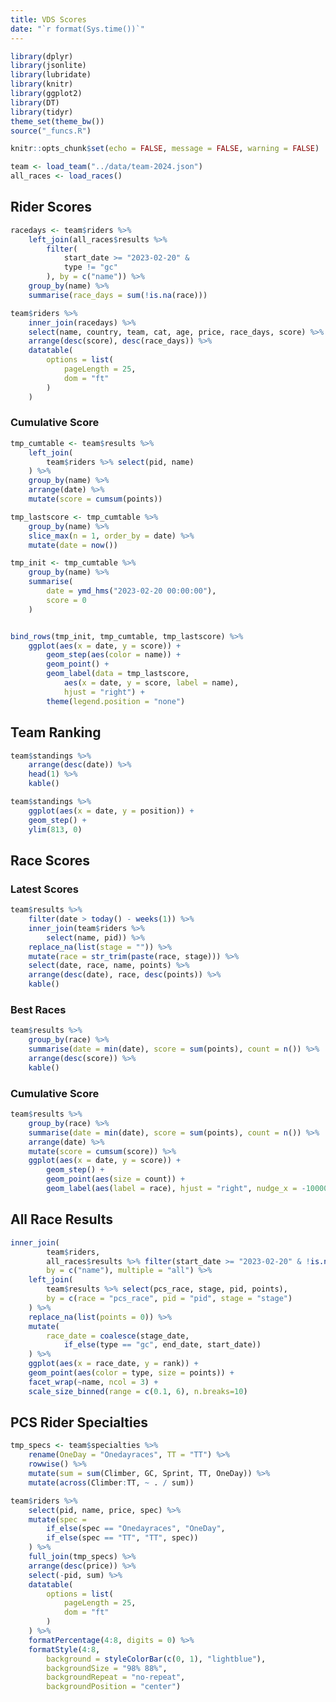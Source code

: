 ```yaml
---
title: VDS Scores
date: "`r format(Sys.time())`"
---
```


```r
library(dplyr)
library(jsonlite)
library(lubridate)
library(knitr)
library(ggplot2)
library(DT)
library(tidyr)
theme_set(theme_bw())
source("_funcs.R")

knitr::opts_chunk$set(echo = FALSE, message = FALSE, warning = FALSE)
```

```r
team <- load_team("../data/team-2024.json")
all_races <- load_races()
```

## Rider Scores

```r
racedays <- team$riders %>%
    left_join(all_races$results %>%
        filter(
            start_date >= "2023-02-20" &
            type != "gc"
        ), by = c("name")) %>%
    group_by(name) %>%
    summarise(race_days = sum(!is.na(race)))

team$riders %>%
    inner_join(racedays) %>%
    select(name, country, team, cat, age, price, race_days, score) %>%
    arrange(desc(score), desc(race_days)) %>%
    datatable(
        options = list(
            pageLength = 25,
            dom = "ft"
        )
    )
```

### Cumulative Score

```r
tmp_cumtable <- team$results %>%
    left_join(
        team$riders %>% select(pid, name)
    ) %>%
    group_by(name) %>%
    arrange(date) %>%
    mutate(score = cumsum(points))

tmp_lastscore <- tmp_cumtable %>%
    group_by(name) %>%
    slice_max(n = 1, order_by = date) %>%
    mutate(date = now())

tmp_init <- tmp_cumtable %>%
    group_by(name) %>%
    summarise(
        date = ymd_hms("2023-02-20 00:00:00"),
        score = 0
    )


bind_rows(tmp_init, tmp_cumtable, tmp_lastscore) %>%
    ggplot(aes(x = date, y = score)) +
        geom_step(aes(color = name)) +
        geom_point() +
        geom_label(data = tmp_lastscore,
            aes(x = date, y = score, label = name),
            hjust = "right") +
        theme(legend.position = "none")
```

## Team Ranking

```r
team$standings %>%
    arrange(desc(date)) %>%
    head(1) %>%
    kable()
```

```r
team$standings %>%
    ggplot(aes(x = date, y = position)) +
    geom_step() +
    ylim(813, 0)
```

## Race Scores

### Latest Scores

```r
team$results %>%
    filter(date > today() - weeks(1)) %>%
    inner_join(team$riders %>%
        select(name, pid)) %>%
    replace_na(list(stage = "")) %>%
    mutate(race = str_trim(paste(race, stage))) %>%
    select(date, race, name, points) %>%
    arrange(desc(date), race, desc(points)) %>%
    kable()
```

### Best Races

```r
team$results %>%
    group_by(race) %>%
    summarise(date = min(date), score = sum(points), count = n()) %>%
    arrange(desc(score)) %>%
    kable()
```

### Cumulative Score

```r
team$results %>%
    group_by(race) %>%
    summarise(date = min(date), score = sum(points), count = n()) %>%
    arrange(date) %>%
    mutate(score = cumsum(score)) %>%
    ggplot(aes(x = date, y = score)) +
        geom_step() +
        geom_point(aes(size = count)) +
        geom_label(aes(label = race), hjust = "right", nudge_x = -10000)
```

## All Race Results

```r
inner_join(
        team$riders,
        all_races$results %>% filter(start_date >= "2023-02-20" & !is.na(rank)),
        by = c("name"), multiple = "all") %>%
    left_join(
        team$results %>% select(pcs_race, stage, pid, points),
        by = c(race = "pcs_race", pid = "pid", stage = "stage")
    ) %>%
    replace_na(list(points = 0)) %>%
    mutate(
        race_date = coalesce(stage_date,
            if_else(type == "gc", end_date, start_date))
    ) %>%
    ggplot(aes(x = race_date, y = rank)) +
    geom_point(aes(color = type, size = points)) +
    facet_wrap(~name, ncol = 3) +
    scale_size_binned(range = c(0.1, 6), n.breaks=10)
```

## PCS Rider Specialties

```r
tmp_specs <- team$specialties %>%
    rename(OneDay = "Onedayraces", TT = "TT") %>%
    rowwise() %>%
    mutate(sum = sum(Climber, GC, Sprint, TT, OneDay)) %>%
    mutate(across(Climber:TT, ~ . / sum))

team$riders %>%
    select(pid, name, price, spec) %>%
    mutate(spec =
        if_else(spec == "Onedayraces", "OneDay",
        if_else(spec == "TT", "TT", spec))
    ) %>%
    full_join(tmp_specs) %>%
    arrange(desc(price)) %>%
    select(-pid, sum) %>%
    datatable(
        options = list(
            pageLength = 25,
            dom = "ft"
        )
    ) %>%
    formatPercentage(4:8, digits = 0) %>%
    formatStyle(4:8, 
        background = styleColorBar(c(0, 1), "lightblue"),
        backgroundSize = "98% 88%",
        backgroundRepeat = "no-repeat",
        backgroundPosition = "center")
```
